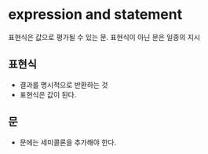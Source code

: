 # expression and statement

표현식은 값으로 평가될 수 있는 문. 표현식이 아닌 문은 일종의 지시

## 표현식

- 결과를 명시적으로 반환하는 것
- 표현식은 값이 된다.

## 문

- 문에는 세미콜론을 추가해야 한다.
